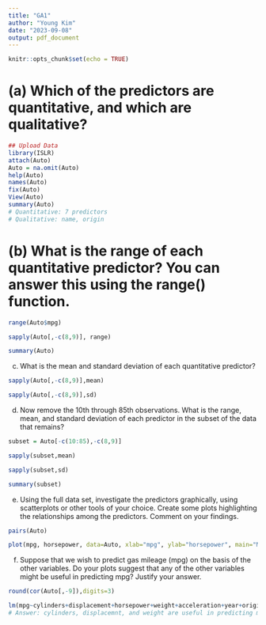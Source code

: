 ---
title: "GA1"
author: "Young Kim"
date: "2023-09-08"
output: pdf_document
---

```{r setup, include=FALSE}
knitr::opts_chunk$set(echo = TRUE)
```

# (a) Which of the predictors are quantitative, and which are qualitative? 
```{r}
## Upload Data
library(ISLR)
attach(Auto)
Auto = na.omit(Auto)
help(Auto)
names(Auto) 
fix(Auto)
View(Auto)
summary(Auto)
# Quantitative: 7 predictors
# Qualitative: name, origin
```

# (b) What is the range of each quantitative predictor? You can answer this using the range() function. 
```{r}
range(Auto$mpg)

sapply(Auto[,-c(8,9)], range)

summary(Auto)
```
(c) What is the mean and standard deviation of each quantitative predictor?
```{r}
sapply(Auto[,-c(8,9)],mean)

sapply(Auto[,-c(8,9)],sd)
```
(d) Now remove the 10th through 85th observations. What is the range, mean, and standard deviation of each predictor in the subset of the data that remains?
```{r}
subset = Auto[-c(10:85),-c(8,9)]

sapply(subset,mean)

sapply(subset,sd)

summary(subset)
```
(e) Using the full data set, investigate the predictors graphically, using scatterplots or other tools of your choice. Create some plots highlighting the relationships among the predictors. Comment on your findings. 
```{r}
pairs(Auto)

plot(mpg, horsepower, data=Auto, xlab="mpg", ylab="horsepower", main="MPG ~ horsepower")
```

(f) Suppose that we wish to predict gas mileage (mpg) on the basis of the other variables. Do your plots suggest that any of the other variables might be useful in predicting mpg? Justify your answer. 
```{r}
round(cor(Auto[,-9]),digits=3)

lm(mpg~cylinders+displacement+horsepower+weight+acceleration+year+origin,data=Auto)
# Answer: cylinders, displacemnt, and weight are useful in predicting mpg.
```


